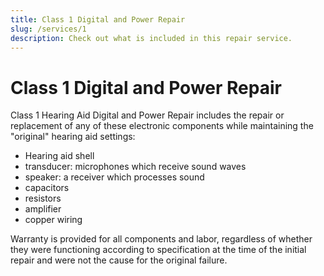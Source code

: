 ```yaml
---
title: Class 1 Digital and Power Repair
slug: /services/1
description: Check out what is included in this repair service.
---
```


# Class 1 Digital and Power Repair

Class 1 Hearing Aid Digital and Power Repair includes the repair or
replacement of any of these electronic components while maintaining the
"original" hearing aid settings:

- Hearing aid shell
- transducer: microphones which receive sound waves
- speaker: a receiver which processes sound
- capacitors
- resistors
- amplifier
- copper wiring

Warranty is provided for all components and labor, regardless of whether they were
functioning according to specification at the time of the initial repair
and were not the cause for the original failure.


